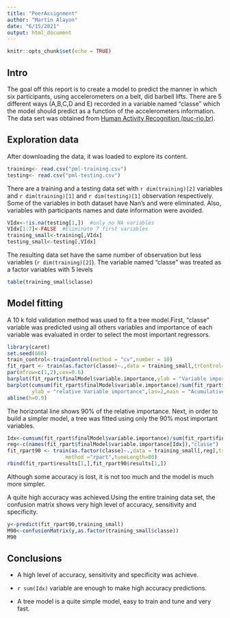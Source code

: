 ```yaml
---
title: "PeerAssignment"
author: "Martin Alayon"
date: "6/15/2021"
output: html_document
---
```


```r
knitr::opts_chunk$set(echo = TRUE)
```

## Intro

The goal off this report is to create a model to predict the manner in which six participants, using accelerometers on a belt, did barbell lifts. There are 5 different ways (A,B,C,D and E) recorded in a variable named "classe" which the model should predict as a function of the accelerometers information. The data sert was obtained from [Human Activity Recognition (puc-rio.br)](http://groupware.les.inf.puc-rio.br/har).

## Exploration data

After downloading the data, it was loaded to explore its content.

```r
training<- read.csv("pml-training.csv")
testing<- read.csv("pml-testing.csv")
```

There are a training and a testing data set with `r dim(training)[2]` variables and `r dim(training)[1]` and `r dim(testing)[1]` observation respectively. Some of the variables in both dataset have Nan's and were eliminated. Also, variables with participants names and date information were avoided.

```r
VIdx<-!is.na(testing[1,])  #only no NA variables
VIdx[1:7]<-FALSE  #Eliminate 7 first variables
training_small<-training[,VIdx]
testing_small<-testing[,VIdx]
```

The resulting data set have the same number of observation but less variables (`r dim(training)[2]`). The variable named "classe" was treated as a factor variables with 5 levels

```r
table(training_small$classe)
```

## Model fitting

A 10 k fold validation method was used to fit a tree model.First, "classe" variable was predicted using all others variables and importance of each variable was evaluated in order to select the most important regressors.

```r
library(caret)
set.seed(666)
train_control<-trainControl(method = "cv",number = 10)
fit_rpart <- train(as.factor(classe)~.,data = training_small,trControl=train_control,method ="rpart",tuneLength=80)
par(mfrow=c(1,2),cex=0.6)
barplot(fit_rpart$finalModel$variable.importance,ylab = "Variable importance",las=2,main = "Variable importance")
barplot(cumsum(fit_rpart$finalModel$variable.importance)/sum(fit_rpart$finalModel$variable.importance),
        ylab = "relative Variable importance",las=2,main = "Acumulative sum of Variable importance")
abline(h=0.9)
```

The horizontal line shows 90% of the relative importance. Next, in order to build a simpler model, a tree was fitted using only the 90% most important variables.

```r
Idx<-cumsum(fit_rpart$finalModel$variable.importance)/sum(fit_rpart$finalModel$variable.importance)<0.9
reg<-c(names(fit_rpart$finalModel$variable.importance[Idx]),"classe")
fit_rpart90 <- train(as.factor(classe)~.,data = training_small[,reg],trControl=train_control,
                   method ="rpart",tuneLength=80)
rbind(fit_rpart$results[1,],fit_rpart90$results[1,])
```

Although some accuracy is lost, it is not too much and the model is much more simpler.

A quite high accuracy was achieved.Using the entire training data set, the confusion matrix shows very high level of accuracy, sensitivity and specificity.

```r
y<-predict(fit_rpart90,training_small)
M90<-confusionMatrix(y,as.factor(training_small$classe))
M90
```

## Conclusions

-   A high level of accuracy, sensitivity and specificity was achieve.

-   `r sum(Idx)` variable are enough to make high accuracy predictions.

-   A tree model is a quite simple model, easy to train and tune and very fast.
